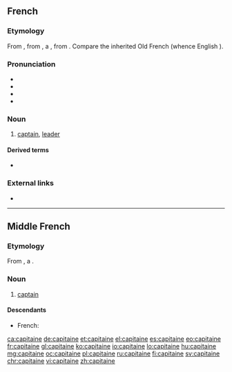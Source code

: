 ==French==

===Etymology===
From {{inh|fr|frm|capitaine}}, from {{inh|fr|fro|capitaine}}, a {{bor|fr|LL.|capitaneus|nocap=1}}, from {{der|fr|la|caput}}. Compare the inherited Old French {{m|fro|chevetaine}} (whence English {{m|en|chieftain}}).

===Pronunciation===
* {{IPA|/ka.pi.tɛn/|lang=fr}}
* {{audio|Fr-capitaine.ogg|audio|lang=fr}}
* {{rhymes|ɛn|lang=fr}}
* {{homophones|capitaines|lang=fr}}

===Noun===
{{fr-noun|m}}

# [[captain]], [[leader]]

====Derived terms====
* {{l|fr|capitainerie}}

===External links===
* {{R:TLFi}}

----

==Middle French==

===Etymology===
From {{inh|frm|fro|capitaine}}, a {{bor|frm|LL.|capitaneus|nocap=1}}.

===Noun===
{{frm-noun|m}}

# {{lb|frm|military}} [[captain]]

====Descendants====
* French: {{l|fr|capitaine}}

[[ca:capitaine]]
[[de:capitaine]]
[[et:capitaine]]
[[el:capitaine]]
[[es:capitaine]]
[[eo:capitaine]]
[[fr:capitaine]]
[[gl:capitaine]]
[[ko:capitaine]]
[[io:capitaine]]
[[lo:capitaine]]
[[hu:capitaine]]
[[mg:capitaine]]
[[oc:capitaine]]
[[pl:capitaine]]
[[ru:capitaine]]
[[fi:capitaine]]
[[sv:capitaine]]
[[chr:capitaine]]
[[vi:capitaine]]
[[zh:capitaine]]